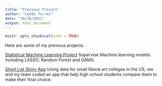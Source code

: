 ```yaml
---
title: "Previous Project"
author: "Cande Torres"
date: "10/26/2021"
output: html_document
---
```


```r
knitr::opts_chunk$set(echo = TRUE)
```

Here are some of my previous projects.

[Statistical Machine Learning Project](project/project-work.html)
Supervise Machine learning models including LASSO, Random Forest and GAMS.

[Short List Shiny App](jayden-west.shinyapps.io/hw8-app/)
Using data for small liberal art colleges in the US, me and my team coded an app that help high school students compare them to make their final choice. 